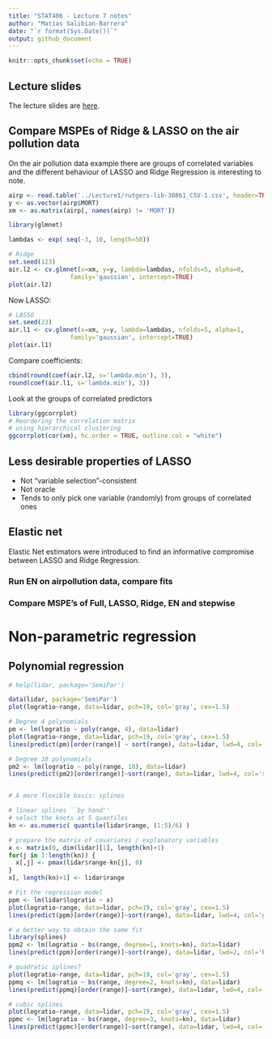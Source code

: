 ```yaml
---
title: "STAT406 - Lecture 7 notes"
author: "Matias Salibian-Barrera"
date: "`r format(Sys.Date())`"
output: github_document
---
```


```r
knitr::opts_chunk$set(echo = TRUE)
```

## Lecture slides

The lecture slides are [here](STAT406-17-lecture-7-preliminary.pdf).

## Compare MSPEs of Ridge & LASSO on the air pollution data

On the air pollution data example there are groups of
correlated variables and the different behaviour of
LASSO and Ridge Regression is interesting to note. 

```r
airp <- read.table('../Lecture1/rutgers-lib-30861_CSV-1.csv', header=TRUE, sep=',')
y <- as.vector(airp$MORT)
xm <- as.matrix(airp[, names(airp) != 'MORT'])

library(glmnet)

lambdas <- exp( seq(-3, 10, length=50))

# Ridge 
set.seed(123)
air.l2 <- cv.glmnet(x=xm, y=y, lambda=lambdas, nfolds=5, alpha=0, 
                 family='gaussian', intercept=TRUE)
plot(air.l2)
```

Now LASSO:

```r
# LASSO
set.seed(23)
air.l1 <- cv.glmnet(x=xm, y=y, lambda=lambdas, nfolds=5, alpha=1, 
                 family='gaussian', intercept=TRUE)
plot(air.l1)
```

Compare coefficients:
```r
cbind(round(coef(air.l2, s='lambda.min'), 3),
round(coef(air.l1, s='lambda.min'), 3))
```

Look at the groups of correlated predictors

```r
library(ggcorrplot)
# Reordering the correlation matrix
# using hierarchical clustering
ggcorrplot(cor(xm), hc.order = TRUE, outline.col = "white")
```


<!-- # # https://briatte.github.io/ggcorr/ -->
<!-- # source('https://raw.githubusercontent.com/briatte/ggcorr/master/ggcorr.R') -->
<!-- # library(ggplot2) -->
<!-- #  -->
<!-- # ggcorr(xm) -->
<!-- # ggcorr(xm, nbreaks=3) -->
<!-- #  -->
<!-- # ggcorr(xm, geom = "blank", label = TRUE, hjust = 0.75) + -->
<!-- #   geom_point(size = 10, aes(color = coefficient > 0, alpha = abs(coefficient) > 0.5)) + -->
<!-- #   scale_alpha_manual(values = c("TRUE" = 0.25, "FALSE" = 0)) + -->
<!-- #   guides(color = FALSE, alpha = FALSE) -->


## Less desirable properties of LASSO

* Not "variable selection"-consistent
* Not oracle
* Tends to only pick one variable (randomly) from groups of correlated ones 

## Elastic net

Elastic Net estimators were introduced to find an 
informative compromise between LASSO and Ridge Regression. 

### Run EN on airpollution data, compare fits

### Compare MSPE's of Full, LASSO, Ridge, EN and stepwise


# Non-parametric regression

## Polynomial regression

```r
# help(lidar, package='SemiPar')

data(lidar, package='SemiPar')
plot(logratio~range, data=lidar, pch=19, col='gray', cex=1.5)

# Degree 4 polynomials
pm <- lm(logratio ~ poly(range, 4), data=lidar)
plot(logratio~range, data=lidar, pch=19, col='gray', cex=1.5)
lines(predict(pm)[order(range)] ~ sort(range), data=lidar, lwd=4, col='blue')

# Degree 10 polynomials
pm2 <- lm(logratio ~ poly(range, 10), data=lidar)
lines(predict(pm2)[order(range)]~sort(range), data=lidar, lwd=4, col='red')


# A more flexible basis: splines

# linear splines ``by hand''
# select the knots at 5 quantiles
kn <- as.numeric( quantile(lidar$range, (1:5)/6) )

# prepare the matrix of covariates / explanatory variables
x <- matrix(0, dim(lidar)[1], length(kn)+1)
for(j in 1:length(kn)) {
  x[,j] <- pmax(lidar$range-kn[j], 0)
}
x[, length(kn)+1] <- lidar$range

# Fit the regression model
ppm <- lm(lidar$logratio ~ x)
plot(logratio~range, data=lidar, pch=19, col='gray', cex=1.5)
lines(predict(ppm)[order(range)]~sort(range), data=lidar, lwd=4, col='green')

# a better way to obtain the same fit
library(splines)
ppm2 <- lm(logratio ~ bs(range, degree=1, knots=kn), data=lidar)
lines(predict(ppm)[order(range)]~sort(range), data=lidar, lwd=2, col='blue')

# quadratic splines?
plot(logratio~range, data=lidar, pch=19, col='gray', cex=1.5)
ppmq <- lm(logratio ~ bs(range, degree=2, knots=kn), data=lidar)
lines(predict(ppmq)[order(range)]~sort(range), data=lidar, lwd=4, col='steelblue')

# cubic splines
plot(logratio~range, data=lidar, pch=19, col='gray', cex=1.5)
ppmc <- lm(logratio ~ bs(range, degree=3, knots=kn), data=lidar)
lines(predict(ppmc)[order(range)]~sort(range), data=lidar, lwd=4, col='tomato3')
```
